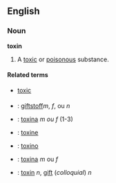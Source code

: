 ==English==
===Noun===
'''toxin'''

# A [[toxic]] or [[poisonous]] substance.

====Related terms====
*[[toxic]]

===={{trans}}====

* {{de}} : [[giftstoff]]'' m'', ''f'',  ou ''n''   
* {{es}} : [[toxina]] ''m ou f'' (1-3)
* {{fr}} : [[toxine]]
* {{io}} : [[toxino]]
* {{pt}} : [[toxina]] ''m'' ou ''f''
* {{sv}} : [[toxin#Swedish|toxin]] ''n'', [[gift]] (''colloquial'') ''n''